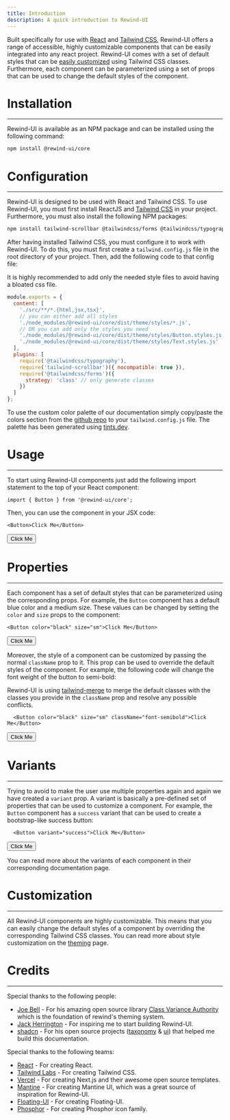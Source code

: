 ```yaml
---
title: Introduction
description: A quick introduction to Rewind-UI
---
```

Built specifically for use with [React](https://react.dev) and [Tailwind CSS](https://tailwindcss.com/), Rewind-UI offers a range of accessible, highly customizable components that can be easily integrated into any react project. Rewind-UI comes with a set of default styles that can be [easily customized](https://rewind-ui.dev/theming) using Tailwind CSS classes. Furthermore, each component can be parameterized using a set of props that can be used to change the default styles of the component.

# Installation
---
Rewind-UI is available as an NPM package and can be installed using the following command:

```bash
npm install @rewind-ui/core
```

# Configuration
---
Rewind-UI is designed to be used with React and Tailwind CSS. To use Rewind-UI, you must first install ReactJS and [Tailwind CSS](https://tailwindcss.com/docs/installation) in your project. Furthermore, you must also install the following NPM packages:

```bash
npm install tailwind-scrollbar @tailwindcss/forms @tailwindcss/typography
```

After having installed Tailwind CSS, you must configure it to work with Rewind-UI. To do this, you must first create a `tailwind.config.js` file in the root directory of your project. Then, add the following code to that config file:

<Callout>It is highly recommended to add only the needed style files to avoid having a bloated css file.</Callout>

```js
module.exports = {
  content: [
    './src/**/*.{html,jsx,tsx}',
    // you can either add all styles
    './node_modules/@rewind-ui/core/dist/theme/styles/*.js',
    // OR you can add only the styles you need
    './node_modules/@rewind-ui/core/dist/theme/styles/Button.styles.js',
    './node_modules/@rewind-ui/core/dist/theme/styles/Text.styles.js'
  ],
  plugins: [
    require('@tailwindcss/typography'),
    require('tailwind-scrollbar')({ nocompatible: true }),
    require('@tailwindcss/forms')({
      strategy: 'class' // only generate classes
    })
  ]
};
```

To use the custom color palette of our documentation simply copy/paste the colors section from the [github repo](https://github.com/rewindui/rewindui/blob/main/apps/docs/tailwind.config.js) to your `tailwind.config.js` file. The palette has been generated using [tints.dev](https://www.tints.dev/).

# Usage
---
To start using Rewind-UI components just add the following import statement to the top of your React component:

```tsx
import { Button } from '@rewind-ui/core';
```

Then, you can use the component in your JSX code:

```tsx
<Button>Click Me</Button>
```

<View>
  <Button>Click Me</Button>
</View>

# Properties
---
Each component has a set of default styles that can be parameterized using the corresponding props. For example, the `Button` component has a default blue color and a medium size. These values can be changed by setting the `color` and `size` props to the component:

```tsx
<Button color="black" size="sm">Click Me</Button>
```
<View>
  <Button color="black" size="sm">Click Me</Button>
</View>

Moreover, the style of a component can be customized by passing the normal `className` prop to it. This prop can be used to override the default styles of the component. For example, the following code will change the font weight of the button to semi-bold:

Rewind-UI is using [tailwind-merge](https://github.com/dcastil/tailwind-merge) to merge the default classes with the classes you provide in the `className` prop and resolve any possible conflicts.

```tsx
  <Button color="black" size="sm" className="font-semibold">Click Me</Button>
```
<View>
  <Button color="black" size="sm" className="font-semibold">Click Me</Button>
</View>

# Variants
---
Trying to avoid to make the user use multiple properties again and again we have created a `variant` prop. A variant is basically a pre-defined set of properties that can be used to customize a component. For example, the `Button` component has a `success` variant that can be used to create a bootstrap-like success button:

```tsx
  <Button variant="success">Click Me</Button>
```

<View>
  <Button variant="success">Click Me</Button>
</View>

You can read more about the variants of each component in their corresponding documentation page.

# Customization
---
All Rewind-UI components are highly customizable. This means that you can easily change the default styles of a component by overriding the corresponding Tailwind CSS classes. You can read more about style customization on the [theming](https://rewind-ui.dev/theming) page.

# Credits
---
Special thanks to the following people:
* [Joe Bell](https://twitter.com/joebell_) - For his amazing open source library [Class Variance Authority](https://cva.style/docs) which is the foundation of rewind's theming system.
* [Jack Herrington](https://twitter.com/jherr) - For inspiring me to start building Rewind-UI.
* [shadcn](https://twitter.com/shadcn) - For his open source projects ([taxonomy](https://tx.shadcn.com/) & [ui](https://ui.shadcn.com/)) that helped me build this documentation.

Special thanks to the following teams:
* [React](https://react.dev/) - For creating React.
* [Tailwind Labs](https://tailwindcss.com) - For creating Tailwind CSS.
* [Vercel](https://vercel.com/) - For creating Next.js and their awesome open source templates.
* [Mantine](https://mantine.dev/) - For creating Mantine UI, which was a great source of inspiration for Rewind-UI.
* [Floating-UI](https://floating-ui.com/) - For creating Floating-UI.
* [Phosphor](https://phosphoricons.com/) - For creating Phosphor icon family.
